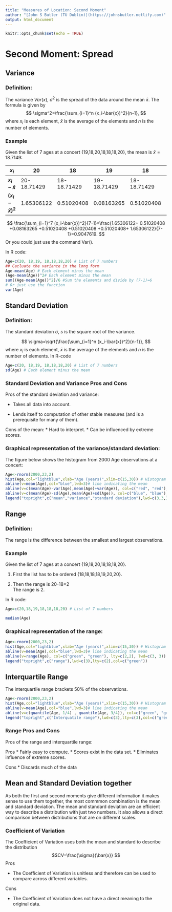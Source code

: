 ```yaml
---
title: "Measures of Location: Second Moment"
author: "[John S Butler (TU Dublin)](https://johnsbutler.netlify.com)"
output: html_document
---
```


```r
knitr::opts_chunk$set(echo = TRUE)
```

# Second Moment: Spread

## Variance
### Definition:

The variance  $Var(x),$ $\sigma^2$ is the spread of the data around the mean $\bar{x}$.
The formula is given by
$$ \sigma^2=\frac{\sum_{i=1}^n (x_i-\bar{x})^2}{n-1}, $$
where $x_i$ is each element, $\bar{x}$ is the average of the elements and $n$ is the number of elements.

### Example
Given the list of 7 ages at a concert {19,18,20,18,18,18,20}, the mean is $\bar{x}=18.7149$:

|**$x_i$**   |20  |18   |  19 |18 |18  |18 |20 |
|----|----|----|----|----|----|----|----|
|**$x_i-\bar{x}$**   |20-18.71429   |18-18.71429   |19-18.71429   | 18-18.71429   |18-18.71429   |18-18.71429   |20-18.71429   |
|**$(x_i-\bar{x})^2$**   |1.65306122   |0.51020408   |0.08163265  | 0.51020408    | 1.65306122   |18-18.71429   |20-18.71429   |
$$ \frac{\sum_{i=1}^7 (x_i-\bar{x})^2}{7-1}=\frac{1.65306122+ 0.51020408 +0.08163265 +0.51020408 +0.51020408 +0.51020408+ 1.65306122}{7-1}=0.9047619. $$
Or you could just use the command Var().

In R code:

```r
Age=c(20, 18,19, 18,18,18,20) # List of 7 numbers
## Cacluate the variance in the long form
Age-mean(Age) # Each element minus the mean
(Age-mean(Age))^2# Each element minus the mean
sum((Age-mean(Age))^2)/6 #Sum the elements and divide by (7-1)=6
# Or just use the function
var(Age)
```


## Standard Deviation
### Definition:

The standard deviation $\sigma$, $s$ is the square root of the variance.

$$ \sigma=\sqrt{\frac{\sum_{i=1}^n (x_i-\bar{x})^2}{n-1}}, $$
where $x_i$ is each element, $\bar{x}$ is the average of the elements and $n$ is the number of elements.
In R-code
```r
Age=c(20, 18,19, 18,18,18,20) # List of 7 numbers
sd(Age) # Each element minus the mean
```

### Standard Deviation and Variance Pros and Cons
Pros of the standard deviation and variance:

* Takes all data into account.

* Lends itself to computation of other stable measures (and is a prerequisite for many of them).

Cons of the mean:
* Hard to interpret.
* Can be influenced by extreme scores.

### Graphical representation of the variance/standard deviation:
The figure below shows the histogram from 2000 Age observations at a concert:
```r
Age<-rnorm(2000,23,2)
hist(Age,col="lightblue",xlab="Age (years)",xlim=c(15,30)) # Histogram of the 7 numbers
abline(v=mean(Age),col="blue",lwd=3)# line indicating the mean
abline(v=c(mean(Age)-var(Age),mean(Age)+var(Age)), col=c("red", "red"), lty=c(2,2), lwd=c(3, 3))
abline(v=c(mean(Age)-sd(Age),mean(Age)+sd(Age)), col=c("blue", "blue"), lty=c(2,2), lwd=c(3, 3))
legend("topright",c("mean","variance","standard deviation"),lwd=c(3,3,3),lty=c(1,2,2),col=c("blue","red","blue"))

```


## Range

### Definition:

The range is the difference between the smallest and largest observations.


### Example
Given the list of 7 ages at a concert {19,18,20,18,18,18,20}. 

1. First the list has to be ordered
  {18,18,18,18,19,20,20}.
  
2. Then the range is 
  20-18=2  
The range is 2.


In R code:

```r
Age=c(20,18,19,18,18,18,20) # List of 7 numbers

median(Age)

```
### Graphical representation of the range:
```r
Age<-rnorm(2000,23,2)
hist(Age,col="lightblue",xlab="Age (years)",xlim=c(15,30)) # Histogram of the 7 numbers
abline(v=mean(Age),col="blue",lwd=3)# line indicating the mean
abline(v=range(Age), col=c("green", "green"), lty=c(2,2), lwd=c(3, 3))
legend("topright",c("range"),lwd=c(3),lty=c(2),col=c("green"))

```

## Interquartile Range
The interquartile range brackets 50% of the observations.

```r
Age<-rnorm(2000,23,2)
hist(Age,col="lightblue",xlab="Age (years)",xlim=c(15,30)) # Histogram of the 7 numbers
abline(v=mean(Age),col="blue",lwd=3)# line indicating the mean
abline(v=c(quantile(Age, 1/4) , quantile(Age, 3/4)), col=c("green", "green"), lty=c(3,3), lwd=c(3, 3))
legend("topright",c("Interquatile range"),lwd=c(3),lty=c(3),col=c("green"))

```

### Range Pros and Cons
Pros of the range and interquartile range:

Pros
* Fairly easy to compute.
* Scores exist in the data set.
* Eliminates influence of extreme scores.

Cons
* Discards much of the data

## Mean and Standard Deviation together
As both the first and second moments give different information it makes sense to use them together, the most commmon combination is the mean and standard deviation.
The mean and standard deviation are an efficient way to describe a distribution with just two numbers.
It also allows a direct comparison between distributions that are on different scales.

### Coefficient of Variation

The Coefficient of Variation uses both the mean and standard to describe the distribution
$$CV=\frac{\sigma}{\bar{x}} $$
Pros

* The Coefficient of Variation  is unitless and therefore can be used to compare across different variables.

Cons

* The Coefficient of Variation does not have a direct meaning to the original data.


